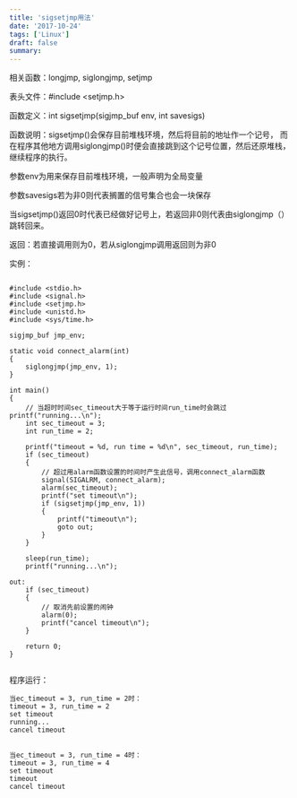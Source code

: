 ```yaml
---
title: 'sigsetjmp用法'
date: '2017-10-24'
tags: ['Linux']
draft: false
summary: 
---
```


相关函数：longjmp, siglongjmp, setjmp 

表头文件：#include <setjmp.h> 

函数定义：int sigsetjmp(sigjmp_buf env, int savesigs) 

函数说明：sigsetjmp()会保存目前堆栈环境，然后将目前的地址作一个记号，
而在程序其他地方调用siglongjmp()时便会直接跳到这个记号位置，然后还原堆栈，继续程序的执行。 

参数env为用来保存目前堆栈环境，一般声明为全局变量 

参数savesigs若为非0则代表搁置的信号集合也会一块保存 

当sigsetjmp()返回0时代表已经做好记号上，若返回非0则代表由siglongjmp（）跳转回来。 

返回：若直接调用则为0，若从siglongjmp调用返回则为非0

实例：
```

#include <stdio.h>
#include <signal.h>
#include <setjmp.h>
#include <unistd.h>
#include <sys/time.h>

sigjmp_buf jmp_env;

static void connect_alarm(int)
{
    siglongjmp(jmp_env, 1);
}

int main()
{
    // 当超时时间sec_timeout大于等于运行时间run_time时会跳过printf("running...\n");
    int sec_timeout = 3;
    int run_time = 2;

    printf("timeout = %d, run time = %d\n", sec_timeout, run_time);
    if (sec_timeout)
    {
        // 超过用alarm函数设置的时间时产生此信号，调用connect_alarm函数
        signal(SIGALRM, connect_alarm);
        alarm(sec_timeout);
        printf("set timeout\n");
        if (sigsetjmp(jmp_env, 1))
        {
            printf("timeout\n");
            goto out;
        }
    }

    sleep(run_time);
    printf("running...\n");

out:
    if (sec_timeout)
    {
        // 取消先前设置的闹钟
        alarm(0);
        printf("cancel timeout\n");
    }

    return 0;
}


```


程序运行：
```
当ec_timeout = 3, run_time = 2时：
timeout = 3, run_time = 2
set timeout
running...
cancel timeout


当ec_timeout = 3, run_time = 4时：
timeout = 3, run_time = 4
set timeout
timeout
cancel timeout
```